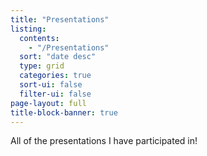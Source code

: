 ```yaml
---
title: "Presentations"
listing:
  contents:
    - "/Presentations"
  sort: "date desc"
  type: grid
  categories: true
  sort-ui: false
  filter-ui: false
page-layout: full
title-block-banner: true
---
```


All of the presentations I have participated in!
